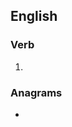 ==English==

===Verb===
{{head|en|present participle}}

# {{present participle of|penalise|lang=en|nocat=1}}

===Anagrams===
* {{anagrams|en|spanieling}}